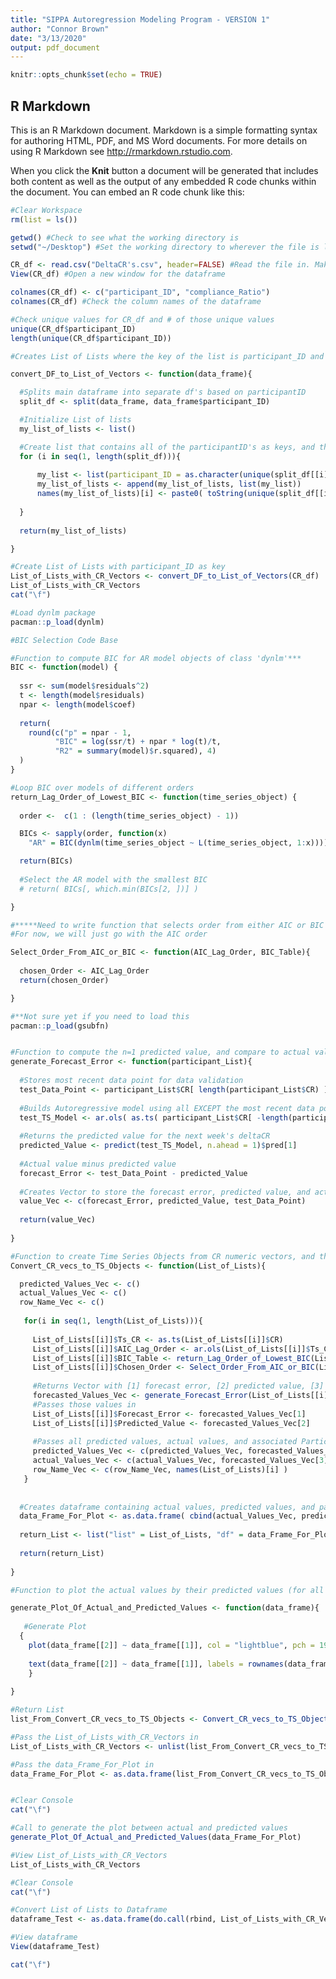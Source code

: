 ```yaml
---
title: "SIPPA Autoregression Modeling Program - VERSION 1"
author: "Connor Brown"
date: "3/13/2020"
output: pdf_document
---
```


```r
knitr::opts_chunk$set(echo = TRUE)
```

## R Markdown

This is an R Markdown document. Markdown is a simple formatting syntax for authoring HTML, PDF, and MS Word documents. For more details on using R Markdown see <http://rmarkdown.rstudio.com>.

When you click the **Knit** button a document will be generated that includes both content as well as the output of any embedded R code chunks within the document. You can embed an R code chunk like this:

```r
#Clear Workspace
rm(list = ls())

getwd() #Check to see what the working directory is
setwd("~/Desktop") #Set the working directory to wherever the file is located

CR_df <- read.csv("DeltaCR's.csv", header=FALSE) #Read the file in. Make sure the file is saved as a csv, and is stored on the Desktop
View(CR_df) #Open a new window for the dataframe

colnames(CR_df) <- c("participant_ID", "compliance_Ratio")
colnames(CR_df) #Check the column names of the dataframe

#Check unique values for CR_df and # of those unique values
unique(CR_df$participant_ID)
length(unique(CR_df$participant_ID))
```



```r
#Creates List of Lists where the key of the list is participant_ID and the first element of the inner lists is a compliance ratio vector  

convert_DF_to_List_of_Vectors <- function(data_frame){

  #Splits main dataframe into separate df's based on participantID
  split_df <- split(data_frame, data_frame$participant_ID)

  #Initialize List of lists
  my_list_of_lists <- list()

  #Create list that contains all of the participantID's as keys, and their associated compliance ratios as numeric vectors 
  for (i in seq(1, length(split_df))){
    
      my_list <- list(participant_ID = as.character(unique(split_df[[i]]$participant_ID)), CR = c(split_df[[i]]$compliance_Ratio), Ts_CR = NULL, AIC_Lag_Order = NULL, BIC_Table = NULL, Chosen_Order = NULL, Forecast_Error = NULL, Predicted_Value = NULL)
      my_list_of_lists <- append(my_list_of_lists, list(my_list))
      names(my_list_of_lists)[i] <- paste0( toString(unique(split_df[[i]]$participant_ID)) )
      
  }
  
  return(my_list_of_lists)

}

```




```r

#Create List of Lists with participant_ID as key 
List_of_Lists_with_CR_Vectors <- convert_DF_to_List_of_Vectors(CR_df)
List_of_Lists_with_CR_Vectors
cat("\f")
```


```r
#Load dynlm package
pacman::p_load(dynlm)
```


```r

#BIC Selection Code Base

#Function to compute BIC for AR model objects of class 'dynlm'***
BIC <- function(model) {
  
  ssr <- sum(model$residuals^2)
  t <- length(model$residuals)
  npar <- length(model$coef)
  
  return(
    round(c("p" = npar - 1,
          "BIC" = log(ssr/t) + npar * log(t)/t,
          "R2" = summary(model)$r.squared), 4)
  )
}

```


```r

#Loop BIC over models of different orders
return_Lag_Order_of_Lowest_BIC <- function(time_series_object) {
  
  order <-  c(1 : (length(time_series_object) - 1))

  BICs <- sapply(order, function(x) 
    "AR" = BIC(dynlm(time_series_object ~ L(time_series_object, 1:x))))

  return(BICs)
  
  #Select the AR model with the smallest BIC
  # return( BICs[, which.min(BICs[2, ])] )

}

```


```r

#*****Need to write function that selects order from either AIC or BIC Table - Discuss with Bon*****
#For now, we will just go with the AIC order

Select_Order_From_AIC_or_BIC <- function(AIC_Lag_Order, BIC_Table){
  
  chosen_Order <- AIC_Lag_Order
  return(chosen_Order)

}

```


```r

#**Not sure yet if you need to load this 
pacman::p_load(gsubfn)


#Function to compute the n=1 predicted value, and compare to actual value to create forecast error
generate_Forecast_Error <- function(participant_List){
  
  #Stores most recent data point for data validation
  test_Data_Point <- participant_List$CR[ length(participant_List$CR) ]
  
  #Builds Autoregressive model using all EXCEPT the most recent data point
  test_TS_Model <- ar.ols( as.ts( participant_List$CR[ -length(participant_List$CR) ] ) )
  
  #Returns the predicted value for the next week's deltaCR
  predicted_Value <- predict(test_TS_Model, n.ahead = 1)$pred[1]
  
  #Actual value minus predicted value
  forecast_Error <- test_Data_Point - predicted_Value
  
  #Creates Vector to store the forecast error, predicted value, and actual value so you can access whichever one you want
  value_Vec <- c(forecast_Error, predicted_Value, test_Data_Point)
  
  return(value_Vec)
  
}


```



```r

#Function to create Time Series Objects from CR numeric vectors, and then determine the lag order
Convert_CR_vecs_to_TS_Objects <- function(List_of_Lists){

  predicted_Values_Vec <- c()
  actual_Values_Vec <- c()
  row_Name_Vec <- c()
  
   for(i in seq(1, length(List_of_Lists))){
     
     List_of_Lists[[i]]$Ts_CR <- as.ts(List_of_Lists[[i]]$CR)
     List_of_Lists[[i]]$AIC_Lag_Order <- ar.ols(List_of_Lists[[i]]$Ts_CR)$order
     List_of_Lists[[i]]$BIC_Table <- return_Lag_Order_of_Lowest_BIC(List_of_Lists[[i]]$Ts_CR)
     List_of_Lists[[i]]$Chosen_Order <- Select_Order_From_AIC_or_BIC(List_of_Lists[[i]]$AIC_Lag_Order, List_of_Lists[[i]]$BIC_Table)
     
     #Returns Vector with [1] forecast error, [2] predicted value, [3] actual value
     forecasted_Values_Vec <- generate_Forecast_Error(List_of_Lists[[i]])
     #Passes those values in
     List_of_Lists[[i]]$Forecast_Error <- forecasted_Values_Vec[1]
     List_of_Lists[[i]]$Predicted_Value <- forecasted_Values_Vec[2]
     
     #Passes all predicted values, actual values, and associated ParticipantID's into vectors
     predicted_Values_Vec <- c(predicted_Values_Vec, forecasted_Values_Vec[2])
     actual_Values_Vec <- c(actual_Values_Vec, forecasted_Values_Vec[3])
     row_Name_Vec <- c(row_Name_Vec, names(List_of_Lists)[i] )
   }
  
  
  #Creates dataframe containing actual values, predicted values, and participant_ID rownames. 
  data_Frame_For_Plot <- as.data.frame( cbind(actual_Values_Vec, predicted_Values_Vec), row.names = row_Name_Vec)
  
  return_List <- list("list" = List_of_Lists, "df" = data_Frame_For_Plot)
  
  return(return_List)
  
}

```


```r
#Function to plot the actual values by their predicted values (for all participants)

generate_Plot_Of_Actual_and_Predicted_Values <- function(data_frame){
  
   #Generate Plot
  {
    plot(data_frame[[2]] ~ data_frame[[1]], col = "lightblue", pch = 19, cex = 2, data = data_frame, xlab = "Actual Values", ylab = "Predicted Values")
    
    text(data_frame[[2]] ~ data_frame[[1]], labels = rownames(data_frame), data = data_frame, cex = 0.6, font = 2)
    }
  
}

```



```r
#Return List
list_From_Convert_CR_vecs_to_TS_Objects <- Convert_CR_vecs_to_TS_Objects(List_of_Lists_with_CR_Vectors)

#Pass the List_of_Lists_with_CR_Vectors in
List_of_Lists_with_CR_Vectors <- unlist(list_From_Convert_CR_vecs_to_TS_Objects[1], recursive = FALSE, use.names = FALSE)

#Pass the data_Frame_For_Plot in
data_Frame_For_Plot <- as.data.frame(list_From_Convert_CR_vecs_to_TS_Objects[2])


#Clear Console
cat("\f")

```



```r

#Call to generate the plot between actual and predicted values
generate_Plot_Of_Actual_and_Predicted_Values(data_Frame_For_Plot)

```


```r

#View List_of_Lists_with_CR_Vectors
List_of_Lists_with_CR_Vectors

#Clear Console
cat("\f")

#Convert List of Lists to Dataframe
dataframe_Test <- as.data.frame(do.call(rbind, List_of_Lists_with_CR_Vectors))

#View dataframe
View(dataframe_Test)

cat("\f")
```










